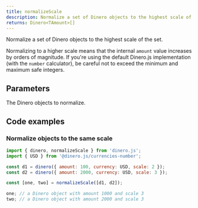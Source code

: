 ```yaml
---
title: normalizeScale
description: Normalize a set of Dinero objects to the highest scale of the set.
returns: Dinero<TAmount>[]
---
```


Normalize a set of Dinero objects to the highest scale of the set.

Normalizing to a higher scale means that the internal `amount` value increases by orders of magnitude. If you're using the default Dinero.js implementation (with the `number` calculator), be careful not to exceed the minimum and maximum safe integers.

## Parameters

<Parameters>

<Parameter name="dineroObjects" type="Dinero<TAmount>[]" required={true}>

The Dinero objects to normalize.

</Parameter>

</Parameters>

## Code examples

### Normalize objects to the same scale

```js
import { dinero, normalizeScale } from 'dinero.js';
import { USD } from '@dinero.js/currencies-number';

const d1 = dinero({ amount: 100, currency: USD, scale: 2 });
const d2 = dinero({ amount: 2000, currency: USD, scale: 3 });

const [one, two] = normalizeScale([d1, d2]);

one; // a Dinero object with amount 1000 and scale 3
two; // a Dinero object with amount 2000 and scale 3
```

